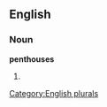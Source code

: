 ==English==

===Noun===
'''penthouses'''

# {{plural of|[[penthouse]]}}

[[Category:English plurals]]